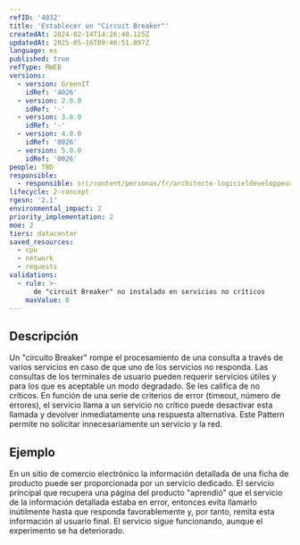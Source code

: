 ```yaml
---
refID: '4032'
title: 'Establecer un "Circuit Breaker"'
createdAt: 2024-02-14T14:26:40.125Z
updatedAt: 2025-05-16T09:46:51.897Z
language: es
published: true
refType: RWEB
versions:
  - version: GreenIT
    idRef: '4026'
  - version: 2.0.0
    idRef: '-'
  - version: 3.0.0
    idRef: '-'
  - version: 4.0.0
    idRef: '0026'
  - version: 5.0.0
    idRef: '0026'
people: TBD
responsible:
  - responsible: src/content/personas/fr/architecte-logicieldeveloppeur.mdx
lifecycle: 2-concept
rgesn: '2.1'
environmental_impact: 2
priority_implementation: 2
moe: 2
tiers: datacenter
saved_resources:
  - cpu
  - network
  - requests
validations:
  - rule: >-
      de "circuit Breaker" no instalado en servicios no críticos
    maxValue: 0
---
```


## Descripción

Un "circuito Breaker" rompe el procesamiento de una consulta a través de varios servicios en caso de que uno de los servicios no responda.
Las consultas de los terminales de usuario pueden requerir servicios útiles y para los que es aceptable un modo degradado.
Se les califica de no críticos.
En función de una serie de criterios de error (timeout, número de errores), el servicio llama a un servicio no crítico puede desactivar esta llamada y devolver inmediatamente una respuesta alternativa.
Este Pattern permite no solicitar innecesariamente un servicio y la red.

## Ejemplo

En un sitio de comercio electrónico la información detallada de una ficha de producto puede ser proporcionada por un servicio dedicado. 
El servicio principal que recupera una página del producto "aprendió" que el servicio de la información detallada estaba en error, entonces evita llamarlo inútilmente hasta que responda favorablemente y, por tanto, remita esta información al usuario final.
El servicio sigue funcionando, aunque el experimento se ha deteriorado.


